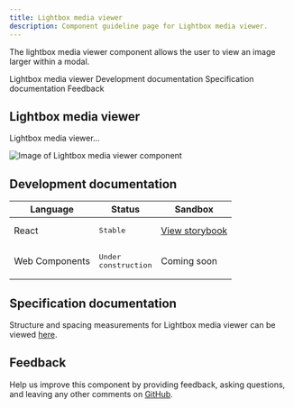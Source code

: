 ```yaml
---
title: Lightbox media viewer
description: Component guideline page for Lightbox media viewer.
---
```


<PageDescription>

The lightbox media viewer component allows the user to view an image larger within a modal.

</PageDescription>

<AnchorLinks>

<AnchorLink>Lightbox media viewer</AnchorLink>
<AnchorLink>Development documentation</AnchorLink>
<AnchorLink>Specification documentation</AnchorLink>
<AnchorLink>Feedback</AnchorLink>

</AnchorLinks>

## Lightbox media viewer
Lightbox media viewer...

![Image of Lightbox media viewer component](../../images/component/Cardgroup/)


## Development documentation

| Language      | Status        | Sandbox                                                                              |
| ------------- | -----------   | ------------------------------------------------------------------------             |
| React         | <div><span class="bx--tag bx--tag--green"><pre>Stable</pre></span></div>        | [View storybook](https://ibmdotcom-react.mybluemix.net/?path=/story/components-lightboxmediaviewer--default)     |
| Web Components       | <div><span class="bx--tag bx--tag--cool-gray"><pre>Under construction</pre></span></div>  | Coming soon |

## Specification documentation

Structure and spacing measurements for Lightbox media viewer can be viewed [here]().

## Feedback

Help us improve this component by providing feedback, asking questions, and leaving any other comments on [GitHub]().
